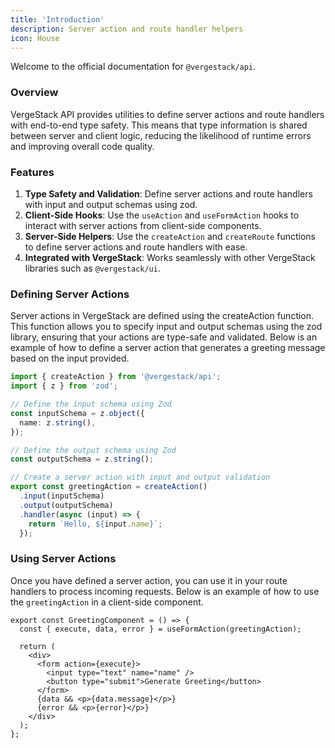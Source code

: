 ```yaml
---
title: 'Introduction'
description: Server action and route handler helpers
icon: House
---
```


Welcome to the official documentation for `@vergestack/api`.

### Overview

VergeStack API provides utilities to define server actions and route handlers with end-to-end type safety. This means that type information is shared between server and client logic, reducing the likelihood of runtime errors and improving overall code quality.

### Features

1. **Type Safety and Validation**: Define server actions and route handlers with input and output schemas using zod.
2. **Client-Side Hooks**: Use the `useAction` and `useFormAction` hooks to interact with server actions from client-side components.
3. **Server-Side Helpers**: Use the `createAction` and `createRoute` functions to define server actions and route handlers with ease.
4. **Integrated with VergeStack**: Works seamlessly with other VergeStack libraries such as `@vergestack/ui`.

### Defining Server Actions

Server actions in VergeStack are defined using the createAction function. This function allows you to specify input and output schemas using the zod library, ensuring that your actions are type-safe and validated. Below is an example of how to define a server action that generates a greeting message based on the input provided.

```ts title="actions.ts"
import { createAction } from '@vergestack/api';
import { z } from 'zod';

// Define the input schema using Zod
const inputSchema = z.object({
  name: z.string(),
});

// Define the output schema using Zod
const outputSchema = z.string();

// Create a server action with input and output validation
export const greetingAction = createAction()
  .input(inputSchema)
  .output(outputSchema)
  .handler(async (input) => {
    return `Hello, ${input.name}`;
  });
```

### Using Server Actions

Once you have defined a server action, you can use it in your route handlers to process incoming requests. Below is an example of how to use the `greetingAction` in a client-side component.

```tsx title="client.tsx"
export const GreetingComponent = () => {
  const { execute, data, error } = useFormAction(greetingAction);

  return (
    <div>
      <form action={execute}>
        <input type="text" name="name" />
        <button type="submit">Generate Greeting</button>
      </form>
      {data && <p>{data.message}</p>}
      {error && <p>{error}</p>}
    </div>
  );
};
```
